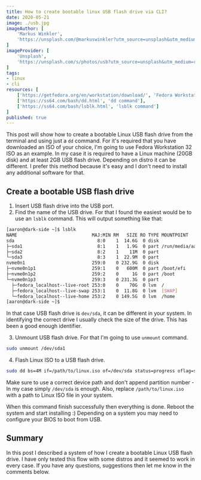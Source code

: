 ```yaml
---
title: How to create bootable linux USB flash drive via CLI?
date: 2020-05-21
image: ./usb.jpg
imageAuthor: [
	'Markus Winkler',
	'https://unsplash.com/@markuswinkler?utm_source=unsplash&utm_medium=referral&utm_content=creditCopyText'
]
imageProvider: [
	'Unsplash',
	'https://unsplash.com/s/photos/usb?utm_source=unsplash&utm_medium=referral&utm_content=creditCopyText'
]
tags:
- linux
- cli
resources: [
	['https://getfedora.org/en/workstation/download/', 'Fedora Workstation Download'],
	['https://ss64.com/bash/dd.html', 'dd command'],
	['https://ss64.com/bash/lsblk.html', 'lsblk command']
]
published: true
---
```


This post will show how to create a bootable Linux USB flash drive from the terminal and using just a `dd` command.
For it's required that you have downloaded an ISO of your choice, I'm going to use Fedora Workstation 32 ISO as an example.
In my case it is required to have a Linux machine (20GB disk) and at least 2GB USB flash drive.
Depending on distro it can be different.
I prefer this method because it's easy and I don't need to install any additional software for that.

## Create a bootable USB flash drive

1. Insert USB flash drive into the USB port.
2. Find the name of the USB drive. For that I found the easiest would be to use an `lsblk` command.
This will output something like that:

```bash
[aaron@dark-side ~]$ lsblk
NAME                            MAJ:MIN RM   SIZE RO TYPE MOUNTPOINT
sda                               8:0    1  14.6G  0 disk 
├─sda1                            8:1    1   1.9G  0 part /run/media/aaron/MediaUSB
├─sda2                            8:2    1    11M  0 part 
└─sda3                            8:3    1  22.9M  0 part 
nvme0n1                         259:0    0 232.9G  0 disk 
├─nvme0n1p1                     259:1    0   600M  0 part /boot/efi
├─nvme0n1p2                     259:2    0     1G  0 part /boot
└─nvme0n1p3                     259:3    0 231.3G  0 part 
  ├─fedora_localhost--live-root 253:0    0    70G  0 lvm  /
  ├─fedora_localhost--live-swap 253:1    0  11.8G  0 lvm  [SWAP]
  └─fedora_localhost--live-home 253:2    0 149.5G  0 lvm  /home
[aaron@dark-side ~]$ 

```

In that case USB flash drive is `dev/sda`, it can be different in your system.
In identifying the correct drive I usually check the size of the drive. This has been a good enough identifier.

3. Unmount USB flash drive.
For that I'm going to use `unmount` command.

```bash
sudo unmount /dev/sda1
```

4. Flash Linux ISO to a USB flash drive. 

```bash
sudo dd bs=4M if=/path/to/linux.iso of=/dev/sda status=progress oflag=sync
```

Make sure to use a correct device path and don't append partition number - In my case simply `/dev/sda` is enough.
Also, replace `/path/to/linux.iso` with a path to Linux ISO file in your system.

When this command finish successfully then everything is done.
Reboot the system and start installing :)
Depending on a system you may need to configure your BIOS to boot from USB.

## Summary
In this post I described a system of how I create a bootable Linux USB flash drive.
I have only tested this flow with some distros and it seemed to work in every case.
If you have any questions, suggestions then let me know in the comments below.
